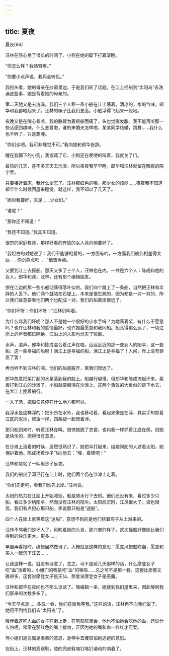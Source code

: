 ```yaml
---
---
---
```

title: 夏夜
---




夏夜[66]



汪林在院心坐了很长的时间了。小狗在她的脚下打着滚睡。

“你怎么样？我胳臂疼。”

“你要小点声说，我妈会听见。”

我抬头看，她的母亲在纱窗里边，于是我们转了话题。在江上摇船到“太阳岛”去洗澡这些事，她是背着她的母亲的。

第二天她又是去洗澡。我们三个人租一条小船在江上荡着。清凉的，水的气味。郎华和我都唱起来了。汪林的嗓子比我们更高。小船浮得飞起来一般地。

夜晚又是在院心乘凉，我的胳臂为着摇船而痛了，头也觉得发胀。我不能再听那一些话感到趣味。什么恋爱啦，谁的未婚夫怎样啦，某某同学结婚，跳舞……我什么也不听了，只是想睡。

“你们谈吧。我可非睡觉不可。”我向她和郎华告辞。

睡在我脚下的小狗，我误踏了它，小狗还在哽哽的叫着，我就关了门。

最热的几天，差不多天天去洗澡，所以夜夜我早早睡。郎华和汪林就留在暗夜的院宇里。

只要接近着床，我什么全忘了。汪林那红色的嘴，那少女的烦闷……夜夜我不知道郎华什么时候回屋来睡觉。就这样，我不知过了几天了。

“她对我要好，真是……少女们。”

“谁呢？”

“那你还不知道！”

“我还不知道。”我其实知道。

很穷的家庭教师，那样好看的有钱的女人竟向他要好了。

“我坦白的对她说了：我们不能够相爱的，一方面有吟，一方面我们彼此相差得太远……你沉静点吧……”他告诉我。

又要到江上去摇船。那天又多了三个人，汪林也在内。一共是六个人：陈成和他的女人，郎华和我，汪林，还有那个编辑朋友。

停在江边的那一些小船动荡得落叶似的。我们四个跳上了一条船，当然把汪林和半胖的人丢下。他们两个就站在石堤上。本来是很生疏的，因为都是一对一对的，所以我们故意要看他们两个也配成一对。我们的船离岸很远了。

“你们坏呀！你们坏呀！”汪林仍叫着。

为什么骂我们坏呢？那人不是她一个很好的小水手吗？为她荡着桨，有什么不愿意吗？也许汪林和我的感情最好，也许她最愿意和我同船。船荡得那么远了，一切江岸上的声音都已隔绝，江沿上的人影也消灭了轮廓。

水声，浪声，郎华和陈成混合着江声在唱。远远近近的那一些女人的阳伞，这一些船，这一些幸福的船呀！满江上是幸福的船，满江上是幸福了！人间，岸上没有罪恶了罢！

再也听不到汪林的喊。他们的船是脱开，离我们很远了。

郎华故意把桨打起的水星落到我的脸上。船越行越慢，但郎华和陈成流起汗来。桨板打到江心的沙滩了，小船就要搁浅在沙滩上。这两个勇敢的大鱼似的跳下水去，在大江上挽着船行。

一入了湾，把船任意停在什么地方都可以。

我浮水是这样浮的：把头昂在水外，我也移动着，看起来像是在浮，其实手却抓着江底的泥沙，鳄鱼一样，四条腿一起爬着浮。

那只船到来时，听着汪林在叫。很快她脱了衣裳，也和我一样抓着江底在爬，但她是快乐的，爬得很有意思。

在沙滩上滚着的时候，居然很熟识了，她把伞打起来，给她同船的人遮着太阳，她保护着他。陈成扬着沙子飞向他去：“陵，着镖吧！”

汪林和陵站了一队用沙子反攻。

我们的船出了湾已行在江上时，他们两个仍在沙滩上走着。

“你们先走吧，看我们谁先上岸。”汪林说。

太阳的热力在江面上开始减低，船是顺水行下去的。他们还没有来，看过多少只船，看过多少柄阳伞，然而没有汪林的阳伞。太阳西沉时，江风很大了，浪也很高，我们有点担心那只船。李说那只船是“迷船”。

四个人在岸上就等着这“迷船”，意想不到的是他们绕着弯子从上游来的。

汪林不骂我们是坏人了，风吹着她的头发，那兴奋的样子，这次摇船好像她比我们得到的快乐更大，更多……

早晨再看报时，编辑居然做诗了。大概就是这样的意思：愿意风把船吹翻，愿意和美人一起沉下江去……

让我这样一说，就没有诗意了。总之，可不是前几天那样的话，什么摩登女子吃“血”活着啦，小姐们的嘴是吃“血”的嘴啦……总之可不是那一套。这套比那套文雅得多，这套说摩登女子是天仙，那套说摩登女子是恶魔。

汪林和郎华在夜间也不那么谈话了。陵编辑一来，她就到我们屋里来，因此陵到我们家来的次数多多了。

“今天早点走……多玩一会，你们在街角等我。”这样的话，汪林再不向我们说了。她用不到约我们去“太阳岛”了。

陵伴着这吃人血的女子在街上走，在电影院里会，他也不怕她会吃他的血，还说什么怕呢，常常在那红色的嘴上接吻，正因为她的嘴和血一样红才可爱。

骂小姐们是恶魔是羡慕的意思，是伸手去攫取怕她逃避的意思。

在街上，汪林的高跟鞋，陵的亮皮鞋咯钉咯钉谐和的响着了。
